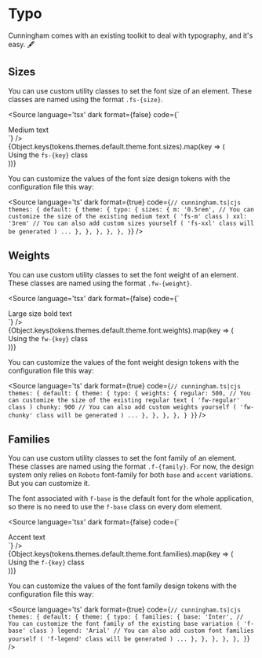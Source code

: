 
<Meta title="Getting Started/Typography"/>

# Typo

Cunningham comes with an existing toolkit to deal with typography, and it's easy. 🖋️

## Sizes

You can use custom utility classes to set the font size of an element. These classes are named using the format `.fs-{size}`.

<Source
  language='tsx'
  dark
  format={false}
  code={`
  <div className="fs-m">Medium text</div>
  `}
/>

<Canvas sourceState="none">
  <div style={{display: "flex", flexDirection: "column", gap: "20px"}}>
    {Object.keys(tokens.themes.default.theme.font.sizes).map(key => (
      <div key={key} className={"clr-greyscale-800 fs-" + key}>Using the <code>fs-{key}</code> class</div>
    ))}
  </div>
</Canvas>

You can customize the values of the font size design tokens with the configuration file this way:

<Source
  language='ts'
  dark
  format={true}
  code={`
  // cunningham.ts|cjs
    themes: {
      default: {
        theme: {
          typo: {
            sizes: {
              m: '0.5rem', // You can customize the size of the existing medium text ( 'fs-m' class )
              xxl: '3rem' // You can also add custom sizes yourself ( 'fs-xxl' class will be generated )
              ...
            },
          },
        },
      },
    },
  }
  `}
/>

## Weights

You can use custom utility classes to set the font weight of an element. These classes are named using the format `.fw-{weight}`.

<Source
  language='tsx'
  dark
  format={false}
  code={`
  <div className="fs-l fw-bold">Large size bold text</div>
  `}
/>

<Canvas sourceState="none">
  <div style={{display: "flex", flexDirection: "column", gap: "20px"}}>
    {Object.keys(tokens.themes.default.theme.font.weights).map(key => (
      <div key={key} className={"clr-greyscale-800 fs-l fw-" + key}>Using the <code>fw-{key}</code> class</div>
    ))}
  </div>
</Canvas>

You can customize the values of the font weight design tokens with the configuration file this way:

<Source
  language='ts'
  dark
  format={true}
  code={`
  // cunningham.ts|cjs
    themes: {
      default: {
        theme: {
          typo: {
            weights: {
              regular: 500, // You can customize the size of the existing regular text ( 'fw-regular' class )
              chunky: 900 // You can also add custom weights yourself ( 'fw-chunky' class will be generated )
              ...
            },
          },
        },
      },
    }
  }
  `}
/>

## Families

You can use custom utility classes to set the font family of an element. These classes are named using the format `.f-{family}`.
For now, the design system only relies on `Roboto` font-family for both `base` and `accent` variations. But you can customize it.

The font associated with `f-base` is the default font for the whole application, so there is no need to use the `f-base`
class on every dom element.

<Source
  language='tsx'
  dark
  format={false}
  code={`
  <div className="clr-greyscale-800 f-accent">Accent text</div>
  `}
/>

<Canvas sourceState="none">
  <div style={{display: "flex", flexDirection: "column", gap: "20px"}}>
    {Object.keys(tokens.themes.default.theme.font.families).map(key => (
    <div key={key} className={"clr-greyscale-800 f-" + key}>Using the <code>f-{key}</code> class</div>
    ))}
  </div>
</Canvas>

You can customize the values of the font family design tokens with the configuration file this way:

<Source
  language='ts'
  dark
  format={true}
  code={`
  // cunningham.ts|cjs
    themes: {
      default: {
        theme: {
          typo: {
            families: {
              base: 'Inter', // You can customize the font family of the existing base variation ( 'f-base' class )
              legend: 'Arial' // You can also add custom font families yourself ( 'f-legend' class will be generated )
              ...
            },
          },
        },
      },
    },
  }
  `}
/>
